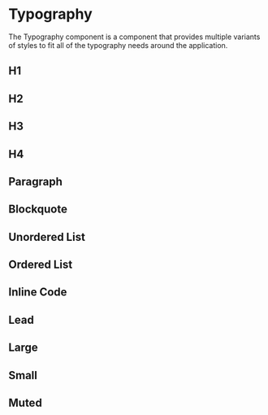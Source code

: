 

<Meta of={TypographyStories} />

# Typography

The Typography component is a component that provides multiple variants of styles to fit all of the typography needs around the application.

## H1

<Canvas of={TypographyStories.H1} />

## H2

<Canvas of={TypographyStories.H2} />

## H3

<Canvas of={TypographyStories.H3} />

## H4

<Canvas of={TypographyStories.H4} />

## Paragraph

<Canvas of={TypographyStories.P} />

## Blockquote

<Canvas of={TypographyStories.Blockquote} />

## Unordered List

<Canvas of={TypographyStories.Ul} />

## Ordered List

<Canvas of={TypographyStories.Ol} />

## Inline Code

<Canvas of={TypographyStories.Code} />

## Lead

<Canvas of={TypographyStories.Lead} />

## Large

<Canvas of={TypographyStories.Large} />

## Small

<Canvas of={TypographyStories.Small} />

## Muted

<Canvas of={TypographyStories.Muted} />
